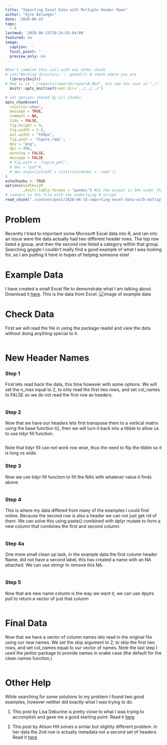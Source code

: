 ```yaml
---
title: "Importing Excel Data with Multiple Header Rows"
author: "Kyle Belanger"
date: '2020-06-15'
tags:
  - R
lastmod: '2020-06-15T19:24:55-04:00'
featured: no
image:
  caption: ''
  focal_point: ''
  preview_only: no
---
```


<!-- These two chunks should be added in the beginning of every .Rmd that you want to source an .R script -->
<!--  The 1st mandatory chunk  -->
<!--  Set the working directory to the repository's base directory -->
```r
#Don't combine this call with any other chunk 
# cat("Working directory: ", getwd()) # check where you are
  library(knitr)
# Rmd is in "./reports/reportA/reportA.Rmd", but now the root is "./"
  knitr::opts_knit$set(root.dir='../../../') 
```

<!--  The 2nd mandatory chunk  -->
<!-- Set the report-wide options, and point to the external code file. -->
```r
# set options shared by all chunks
opts_chunk$set(
  results='show', 
  message = TRUE,
  comment = NA, 
  tidy = FALSE,
  fig.height = 4, 
  fig.width = 5.5, 
  out.width = "550px",
  fig.path = 'figure_rmd/',     
  dev = "png",
  dpi = 400,
  warning = FALSE,
  message = FALSE
  # fig.path = 'figure_pdf/',     
  # dev = "pdf"#,
  # dev.args=list(pdf = list(colormodel = 'cmyk'))
)
echoChunks <- TRUE
options(width=120
        ,knitr.table.format = "pandoc") #So the output is 50% wider than the default.
# connect to the file with the underlying R script  
read_chunk("./content/post/2020-06-15-importing-excel-data-with-multiple-headers/excel_headers.R") 
```

# Problem 

Recently I tried to important some Microsoft Excel data into R, and ran into an issue were the data actually had two different header rows. The top row listed a group, and then the second row listed a category within that group.  Searching goggle I couldn't really find a good example of what I was looking for, so I am putting it here in hopes of helping someone else!   

# Example Data

I have created a small Excel file to demonstrate what I am talking about. Download it [here](https://github.com/mmmmtoasty19/kyleb/tree/master/content/post/2020-06-15-importing-excel-data-with-multiple-headers/example_data.xlsx). This is the data from Excel.
![image of example data](example_data_img1.png)

# Check Data

First we will read the file in using the package readxl and view the data without doing anything special to it.

```r

```

# New Header Names

### Step 1
First lets read back the data, this time however with some options.  We will set the n_max equal to 2, to only read the first two rows, and set col_names to FALSE so we do not read the first row as headers.

```r

```

### Step 2
Now that we have our headers lets first transpose them to a vertical matrix using the base function t(), then we will turn it back into a tibble to allow us to use tidyr fill function. 

```r

```

Note that tidyr fill can not work row wise, thus the need to flip the tibble so it is long vs wide.

### Step 3

Now we use tidyr fill function to fill the NA's with whatever value it finds above.  

```r

```

### Step 4

This is where my data differed from many of the examples I could find online.  Because the second row is also a header we can not just get rid of them.  We can solve this using paste() combined with dplyr mutate to form a new column that combines the first and second column.

```r

```

### Step 4a

One more small clean up task, in the example data the first column header Name, did not have a second label, this has created a name with an NA attached.  We can use stringr to remove this NA.

```r

```

### Step 5
Now that are new name column is the way we want it, we can use dpylrs pull to return a vector of just that column

```r

```

# Final Data

Now that we have a vector of column names lets read in the original file using our new names.  We set the skip argument to 2, to skip the first two rows, and set col_names equal to our vector of names.  Note the last step I used the janitor package to provide names in snake case (the default for the clean names function.)

```r

```

# Other Help

While searching for some solutions to my problem I found two good examples, however neither did exactly what I was trying to do.  

1.  This post by Lisa Deburine is pretty close to what I was trying to accomplish and gave me a good starting point.  Read it [here](https://debruine.github.io/posts/multi-row-headers/)

2.  This post by Alison Hill solves a simlar but slightly different problem. In her data the 2nd row is actually metadata not a second set of headers.  Read it [here](https://alison.rbind.io/post/2018-02-23-read-multiple-header-rows/)